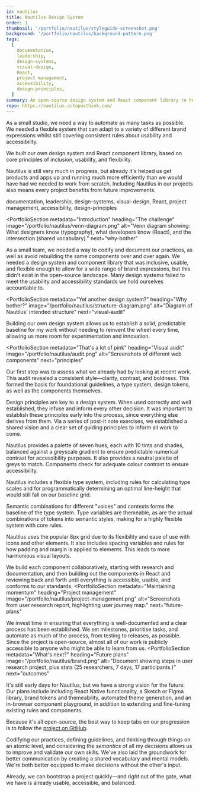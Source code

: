 ```yaml
---
id: nautilus
title: Nautilus Design System
order: 1
thumbnail: '/portfolio/nautilus/styleguide-screenshot.png'
background: '/portfolio/nautilus/background-pattern.png'
tags:
  [
    documentation,
    leadership,
    design-systems,
    visual-design,
    React,
    project management,
    accessibility,
    design-principles,
  ]
summary: An open-source design system and React component library to help designers and developers build better digital products together. Designed for inclusivity, usability, and flexibility.
repo: https://nautilus.octopusthink.com/
---
```


<PortfolioSummary next="the-challenge">

<div>
  <IconHeading problem />

  As a small studio, we need a way to automate as many tasks as possible. We needed a flexible system that can adapt to a variety of different brand expressions whilst still covering consistent rules about usability and accessibility.
</div>

<div>
  <IconHeading solution />

  We built our own design system and React component library, based on core principles of inclusion, usability, and flexibility.
</div>

<div>
  <IconHeading result />

  Nautilus is still very much in progress, but already it's helped us get products and apps up and running much more efficiently than we would have had we needed to work from scratch. Including Nautilus in our projects also means every project benefits from future improvements.
</div>

<div>
  <IconHeading role />

  documentation, leadership, design-systems, visual-design, React, project management, accessibility, design-principles
  </div>
</PortfolioSummary>

<ImagePanel dark alt="A mockup showing screenshots of the design system documentation site on a desktop, tablet, and phone." image="/portfolio/nautilus/device-mockup-pdf.png" />

<PortfolioSection
  metadata="Introduction"
  heading="The challenge"
  image="/portfolio/nautilus/venn-diagram.png"
  alt="Venn diagram showing: What designers know (typography), what developers know (React), and the intersection (shared vocabulary)."
  next="why-bother"
  >

  As a small team, we needed a way to codify and document our practices, as well as avoid rebuilding the same components over and over again. We needed a design system and component library that was inclusive, usable, and flexible enough to allow for a wide range of brand expressions, but this didn't exist in the open-source landscape. Many design systems failed to meet the usability and accessibility standards we hold ourselves accountable to.
</PortfolioSection>

<PortfolioSection
  metadata="Yet another design system?"
  heading="Why bother?"
  image="/portfolio/nautilus/structure-diagram.png"
  alt="Diagram of Nautilus' intended structure"
  next="visual-audit"
  >

  Building our own design system allows us to establish a solid, predictable baseline for my work without needing to reinvent the wheel every time, allowing us more room for experimentation and innovation.
</PortfolioSection>

<PortfolioSection
  metadata="That's a lot of pink"
  heading="Visual audit"
  image="/portfolio/nautilus/audit.png"
  alt="Screenshots of different web components"
  next="principles"
  >

  Our first step was to assess what we already had by looking at recent work. This audit revealed a consistent style—clarity, contrast, and boldness. This formed the basis for foundational guidelines, a type system, design tokens, as well as the components themselves.
</PortfolioSection>

</PortfolioSection>
<PortfolioSection
  metadata="What we stand for"
  heading="Principles"
  image="/portfolio/nautilus/principles.png"
  alt="Design principles: Be bold, be clear, be inclusive, be smart."
  next="colour"
  >

  Design principles are key to a design system. When used correctly and well established, they infuse and inform every other decision. It was important to establish these principles early into the process, since everything else derives from them. Via a series of post-it note exercises, we established a shared vision and a clear set of guiding principles to inform all work to come.
</PortfolioSection>

</PortfolioSection>
<PortfolioSection
  metadata="Other than pink, that is"
  heading="Colour"
  image="/portfolio/nautilus/colour.png"
  alt="Colour palettes"
  next="typography"
  >

  Nautilus provides a palette of seven hues, each with 10 tints and shades, balanced against a greyscale gradient to ensure predictable numerical contrast for accessibility purposes. It also provides a neutral palette of greys to match. Components check for adequate colour contrast to ensure accessibility.
</PortfolioSection>

</PortfolioSection>
<PortfolioSection
  metadata="Establishing typographic scales"
  heading="Typography"
  image="/portfolio/nautilus/typography.png"
  alt="User interview script and a screen grab from a session recording"
  next="spacing"
  >

  Nautilus includes a flexible type system, including rules for calculating type scales and for programmatically determining an optimal line-height that would still fall on our baseline grid.

  Semantic combinations for different "voices" and contexts forms the baseline of the type system. Type variables are themeable, as are the actual combinations of tokens into semantic styles, making for a highly flexible system with core rules.

</PortfolioSection>

</PortfolioSection>
<PortfolioSection
  metadata="Grids, gutters, and rhythm"
  heading="Spacing"
  image="/portfolio/nautilus/spacing.png"
  alt="Screenshots of a database of research insights"
  next="react-components"
  >

  Nautilus uses the popular 8px grid due to its flexibility and ease of use with icons and other elements. It also includes spacing variables and rules for how padding and margin is applied to elements. This leads to more harmonious visual layouts.

</PortfolioSection>

</PortfolioSection>
<PortfolioSection
  metadata="Now for the easy part"
  heading="React components"
  image="/portfolio/nautilus/components.png"
  alt="Screenshots from user research report, highlighting user journey map."
  next="project-management"
  >

  We build each component collaboratively, starting with research and documentation, and then building out the components in React and reviewing back and forth until everything is accessible, usable, and conforms to our standards.
</PortfolioSection>
<PortfolioSection
  metadata="Maintaining momentum"
  heading="Project management"
  image="/portfolio/nautilus/project-management.png"
  alt="Screenshots from user research report, highlighting user journey map."
  next="future-plans"
  >

  We invest time in ensuring that everything is well-documented and a clear process has been established. We set milestones, prioritise tasks, and automate as much of the process, from testing to releases, as possible. Since the project is open-source, almost all of our work is publicly accessible to anyone who might be able to learn from us.
</PortfolioSection>
<PortfolioSection
  metadata="What's next?"
  heading="Future plans"
  image="/portfolio/nautilus/brand.png"
  alt="Document showing steps in user research project, plus stats (25 researchers, 7 days, 17 participants.)"
  next="outcomes"
  >

  It's still early days for Nautilus, but we have a strong vision for the future. Our plans include including React Native functionality, a Sketch or Figma library, brand tokens and themeability, automated theme generation, and an in-browser component playground, in addition to extending and fine-tuning existing rules and components.

Because it's all open-source, the best way to keep tabs on our progression is to follow the [project on GitHub](https://github.com/octopusthink/nautilus).

</PortfolioSection>
<PortfolioSection
  metadata="What did we accomplish?"
  heading="Outcomes"
  image="/portfolio/nautilus/peacock.png"
  alt="Document showing steps in user research project, plus stats (25 researchers, 7 days, 17 participants.)"
  >

  Codifying our practices, defining guidelines, and thinking through things on an atomic level, and considering the *semantics* of all my decisions allows us to improve and validate our own skills. We've also laid the groundwork for better communication by creating a shared vocabulary and mental models. We're both better equipped to make decisions without the other's input.

  Already, we can bootstrap a project quickly—and right out of the gate, what we have is already usable, accessible, and balanced.
</PortfolioSection>
